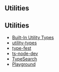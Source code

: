 ## Utilities

<!-- header: "" -->

## Utilities

<!-- header: "Utilities" -->

- [Built-In Utility Types](https://www.typescriptlang.org/docs/handbook/utility-types.html)
- [utility-types](https://github.com/piotrwitek/utility-types#utility-types)
- [type-fest](https://github.com/sindresorhus/type-fest)
- [ts-node-dev](https://github.com/whitecolor/ts-node-dev)
- [TypeSearch](http://microsoft.github.io/TypeSearch/)
- [Playground](https://www.typescriptlang.org/play)
